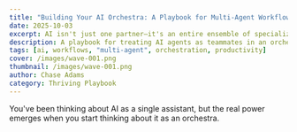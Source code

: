 ```yaml
---
title: "Building Your AI Orchestra: A Playbook for Multi-Agent Workflows"
date: 2025-10-03
excerpt: AI isn't just one partner—it's an entire ensemble of specialized agents working in concert. Here's how to conduct them.
description: A playbook for treating AI agents as teammates in an orchestrated workflow
tags: [ai, workflows, "multi-agent", orchestration, productivity]
cover: /images/wave-001.png
thumbnail: /images/wave-001.png
author: Chase Adams
category: Thriving Playbook
---
```


You've been thinking about AI as a single assistant, but the real power emerges when you start thinking about it as an orchestra.
